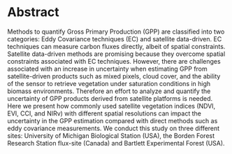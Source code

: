 # Abstract {.unnumbered}

Methods to quantify Gross Primary Production (GPP) are classified into two categories: Eddy Covariance techniques (EC) and satellite data-driven. EC techniques can measure carbon fluxes directly, albeit of spatial constraints. Satellite data-driven methods are promising because they overcome spatial constraints associated with EC techniques. However, there are challenges associated with an increase in uncertainty when estimating GPP from satellite-driven products such as mixed pixels, cloud cover, and the ability of the sensor to retrieve vegetation under saturation conditions in high biomass environments. Therefore an effort to analyze and quantify the uncertainty of GPP products derived from satellite platforms is needed. Here we present how commonly used satellite vegetation indices (NDVI, EVI, CCI, and NIRv) with different spatial resolutions can impact the uncertainty in the GPP estimation compared with direct methods such as eddy covariance measurements. We conduct this study on three different sites: University of Michigan Biological Station (USA), the Borden Forest Research Station flux-site (Canada) and Bartlett Experimental Forest (USA).
